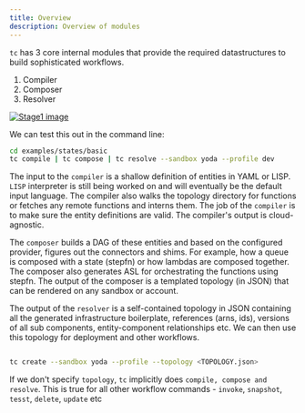 ```yaml
---
title: Overview
description: Overview of modules
---
```


`tc` has 3 core internal modules that provide the required datastructures to build sophisticated workflows.

1. Compiler
2. Composer
3. Resolver


[![Stage1 image]][Stage1 source]

[Stage1 image]: ../../../assets/internal-flow.png
[Stage1 source]: ../../../assets/internal-flow.png

We can test this out in the command line:

```sh
cd examples/states/basic
tc compile | tc compose | tc resolve --sandbox yoda --profile dev
```
The input to the `compiler` is a shallow definition of entities in YAML or LISP. `LISP` interpreter is still being worked on and will eventually be the default input language. The compiler also walks the topology directory for functions or fetches any remote functions and interns them. The job of the `compiler` is to make sure the entity definitions are valid. The compiler's output is cloud-agnostic.

The `composer` builds a DAG of these entities and based on the configured provider, figures out the connectors and shims. For example, how a queue is composed with a state (stepfn) or how lambdas are composed together. The composer also generates ASL for orchestrating the functions using stepfn.
The output of the composer is a templated topology (in JSON) that can be rendered on any sandbox or account.

The output of the `resolver` is a self-contained topology in JSON containing all the generated infrastructure boilerplate, references (arns, ids), versions of all sub components, entity-component relationships etc. We can then use this topology for deployment and other workflows.


```sh

tc create --sandbox yoda --profile --topology <TOPOLOGY.json>
```

If we don't specify `topology`, `tc` implicitly does `compile, compose and resolve`. This is true for all other workflow commands - `invoke`, `snapshot`, `tesst`, `delete`, `update` etc
